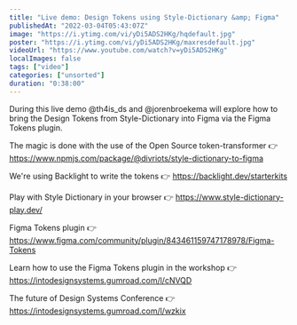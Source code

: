 ```yaml
---
title: "Live demo: Design Tokens using Style-Dictionary &amp; Figma"
publishedAt: "2022-03-04T05:43:07Z"
image: "https://i.ytimg.com/vi/yDi5ADS2HKg/hqdefault.jpg"
poster: "https://i.ytimg.com/vi/yDi5ADS2HKg/maxresdefault.jpg"
videoUrl: "https://www.youtube.com/watch?v=yDi5ADS2HKg"
localImages: false
tags: ["video"]
categories: ["unsorted"]
duration: "0:38:00"
---
```

During this live demo @th4is_ds and @jorenbroekema will explore how to bring the Design Tokens from Style-Dictionary into Figma via the Figma Tokens plugin.

The magic is done with the use of the Open Source token-transformer
👉  https://www.npmjs.com/package/@divriots/style-dictionary-to-figma

We're using Backlight to write the tokens
👉  https://backlight.dev/starterkits

Play with Style Dictionary in your browser
👉  https://www.style-dictionary-play.dev/

Figma Tokens plugin
👉  https://www.figma.com/community/plugin/843461159747178978/Figma-Tokens

Learn how to use the Figma Tokens plugin in the workshop
👉  https://intodesignsystems.gumroad.com/l/cNVQD

The future of Design Systems Conference
👉  https://intodesignsystems.gumroad.com/l/wzkix
